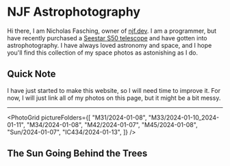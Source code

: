 
# NJF Astrophotography

Hi there, I am Nicholas Fasching, owner of [njf.dev](https://njf.dev). I am a programmer, but have recently purchased a [Seestar S50 telescope](https://www.seestar.com/) and have gotten into astrophotography. I have always loved astronomy and space, and I hope you'll find this collection of my space photos as astonishing as I do.

## Quick Note

I have just started to make this website, so I will need time to improve it. For now, I will just link all of my photos on this page, but it might be a bit messy.

---

<PhotoGrid
  pictureFolders={[
    "M31/2024-01-08",
    "M33/2024-01-10_2024-01-11",
    "M34/2024-01-08",
    "M42/2024-01-07",
    "M45/2024-01-08",
    "Sun/2024-01-07",
    "IC434/2024-01-13",
  ]}
/>

## The Sun Going Behind the Trees

<YouTubePlayer videoId="DiSxQ4sPS18" />
